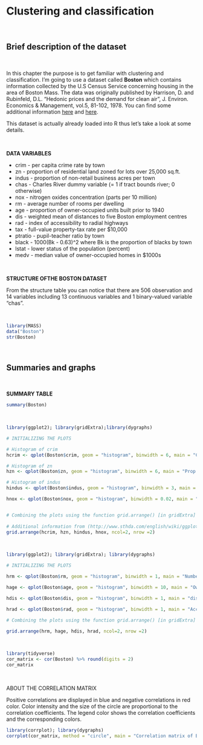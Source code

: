 # Clustering and classification

&nbsp;

## Brief description of the dataset

&nbsp;

In this chapter the purpose is to get familiar with clustering and classification. I'm going to use a dataset called **Boston** which contains information collected by the U.S Census Service concerning housing in the area of Boston Mass. The data was originally published by Harrison, D. and Rubinfeld, D.L. "Hedonic prices and the demand for clean air", J. Environ. Economics & Management, vol.5, 81-102, 1978. You can find some additional information [here](http://www.clemson.edu/economics/faculty/wilson/R-tutorial/analyzing_data.html) and [here](https://archive.ics.uci.edu/ml/machine-learning-databases/housing/).

This dataset is actually already loaded into R thus let's take a look at some details.

&nbsp;

<p class="text-danger">**DATA VARIABLES**</p>

* crim - per capita crime rate by town
* zn - proportion of residential land zoned for lots over 25,000 sq.ft.
* indus - proportion of non-retail business acres per town
* chas - Charles River dummy variable (= 1 if tract bounds river; 0 otherwise) 
* nox - nitrogen oxides concentration (parts per 10 million)
* rm - average number of rooms per dwelling
* age - proportion of owner-occupied units built prior to 1940
* dis - weighted mean of distances to five Boston employment centres
* rad - index of accessibility to radial highways
* tax - full-value property-tax rate per \$10,000
* ptratio - pupil-teacher ratio by town
* black - 1000(Bk - 0.63)^2 where Bk is the proportion of blacks by town
* lstat - lower status of the population (percent)
* medv - median value of owner-occupied homes in \$1000s


&nbsp;

<p class="text-danger">**STRUCTURE OFTHE BOSTON DATASET**</p>

From the structure table you can notice that there are 506 observation and 14 variables including 13 continuous variables and 1 binary-valued variable "chas". 

&nbsp;

```r
library(MASS)
data("Boston")
str(Boston)
```

&nbsp;

## Summaries and graphs

&nbsp;

<p class="text-success">**SUMMARY TABLE**</p>



```r
summary(Boston)
```

&nbsp;

```r
library(ggplot2); library(gridExtra);library(dygraphs)

# INITIALIZING THE PLOTS

# Histogram of crim
hcrim <- qplot(Boston$crim, geom = "histogram", binwidth = 6, main = "Crime rate by town", xlab = "crime rate", col = I("grey"), fill = I("chartreuse3"))

# Histogram of zn
hzn <- qplot(Boston$zn, geom = "histogram", binwidth = 6, main = "Prop. of residential land zoned", xlab = "zn", col = I("grey"), fill = I("orange"))

# Histogram of indus
hindus <- qplot(Boston$indus, geom = "histogram", binwidth = 3, main = "Prop. of non-retail business", xlab = "indus", col = I("grey"), fill = I("mediumorchid"))

hnox <- qplot(Boston$nox, geom = "histogram", binwidth = 0.02, main = "Nitrogen oxides concentration", xlab = "nox", col = I("grey"), fill = I("blue"))


# Combining the plots using the function grid.arrange() [in gridExtra] 
  
# Additional information from (http://www.sthda.com/english/wiki/ggplot2-easy-way-to-mix-multiple-graphs-on-the-same-page-r-software-and-data-visualization)
grid.arrange(hcrim, hzn, hindus, hnox, ncol=2, nrow =2)
```



&nbsp;

```r
library(ggplot2); library(gridExtra); library(dygraphs)

# INITIALIZING THE PLOTS

hrm <- qplot(Boston$rm, geom = "histogram", binwidth = 1, main = "Number of rooms", xlab = "rooms", col = I("grey"), fill = I("yellow"))

hage <- qplot(Boston$age, geom = "histogram", binwidth = 10, main = "Owner-occupied units", xlab = "age of the unit", col = I("grey"), fill = I("chocolate"))

hdis <- qplot(Boston$dis, geom = "histogram", binwidth = 1, main = "distances to 5 employment centres", xlab = "distance", col = I("grey"), fill = I("cornflowerblue"))

hrad <- qplot(Boston$rad, geom = "histogram", binwidth = 1, main = "Access to radial highways", xlab = "radial highways", col = I("grey"), fill = I("coral"))

# Combining the plots using the function grid.arrange() [in gridExtra] 

grid.arrange(hrm, hage, hdis, hrad, ncol=2, nrow =2)

```


&nbsp;




```r
library(tidyverse)
cor_matrix <- cor(Boston) %>% round(digits = 2)
cor_matrix
```

&nbsp;


ABOUT THE CORRELATION MATRIX

Positive correlations are displayed in blue and negative correlations in red color. Color intensity and the size of the circle are proportional to the correlation coefficients. The legend color shows the correlation coefficients and the corresponding colors.


```r
library(corrplot); library(dygraphs)
corrplot(cor_matrix, method = "circle", main = "Correlation matrix of Boston variables", tl.cex = 1, addCoef.col = "black")

```


&nbsp;




&nbsp;
